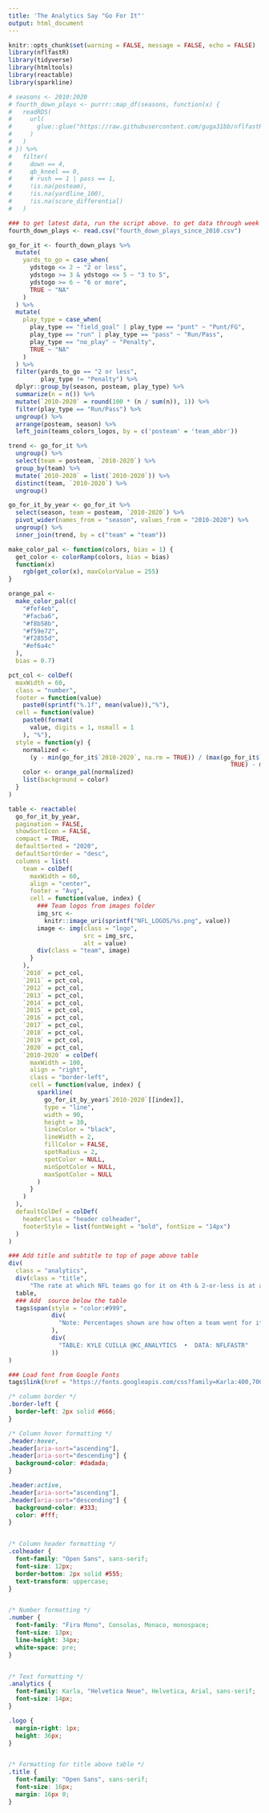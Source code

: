 ---
title: 'The Analytics Say "Go For It"'
output: html_document
---

```{r setup, include = FALSE}
knitr::opts_chunk$set(warning = FALSE, message = FALSE, echo = FALSE)
library(nflfastR)
library(tidyverse)
library(htmltools)
library(reactable)
library(sparkline)
```

```{r data}
# seasons <- 2010:2020
# fourth_down_plays <- purrr::map_df(seasons, function(x) {
#   readRDS(
#     url(
#       glue::glue("https://raw.githubusercontent.com/guga31bb/nflfastR-data/master/data/play_by_play_{x}.rds")
#     )
#   )
# }) %>%
#   filter(
#     down == 4,
#     qb_kneel == 0,
#     # rush == 1 | pass == 1,
#     !is.na(posteam),
#     !is.na(yardline_100),
#     !is.na(score_differential)
#   )

### to get latest data, run the script above. to get data through week 7 of the 2020 NFL season read in the csv below 
fourth_down_plays <- read.csv("fourth_down_plays_since_2010.csv")

go_for_it <- fourth_down_plays %>%
  mutate(
    yards_to_go = case_when(
      ydstogo <= 2 ~ "2 or less",
      ydstogo >= 3 & ydstogo <= 5 ~ "3 to 5",
      ydstogo >= 6 ~ "6 or more",
      TRUE ~ "NA"
    )
  ) %>%
  mutate(
    play_type = case_when(
      play_type == "field_goal" | play_type == "punt" ~ "Punt/FG",
      play_type == "run" | play_type == "pass" ~ "Run/Pass",
      play_type == "no_play" ~ "Penalty",
      TRUE ~ "NA"
    )
  ) %>%
  filter(yards_to_go == "2 or less",
         play_type != "Penalty") %>%
  dplyr::group_by(season, posteam, play_type) %>%
  summarize(n = n()) %>%
  mutate(`2010-2020` = round(100 * (n / sum(n)), 1)) %>%
  filter(play_type == "Run/Pass") %>%
  ungroup() %>%
  arrange(posteam, season) %>%
  left_join(teams_colors_logos, by = c('posteam' = 'team_abbr'))

trend <- go_for_it %>%
  ungroup() %>%
  select(team = posteam, `2010-2020`) %>%
  group_by(team) %>%
  mutate(`2010-2020` = list(`2010-2020`)) %>%
  distinct(team, `2010-2020`) %>%
  ungroup()

go_for_it_by_year <- go_for_it %>%
  select(season, team = posteam, `2010-2020`) %>%
  pivot_wider(names_from = "season", values_from = "2010-2020") %>%
  ungroup() %>%
  inner_join(trend, by = c("team" = "team")) 
```


```{r table}
make_color_pal <- function(colors, bias = 1) {
  get_color <- colorRamp(colors, bias = bias)
  function(x)
    rgb(get_color(x), maxColorValue = 255)
}

orange_pal <-
  make_color_pal(c(
    "#fef4eb",
    "#facba6",
    "#f8b58b",
    "#f59e72",
    "#f2855d",
    "#ef6a4c"
  ),
  bias = 0.7)

pct_col <- colDef(
  maxWidth = 60,
  class = "number",
  footer = function(value)
    paste0(sprintf("%.1f", mean(value)),"%"),
  cell = function(value)
    paste0(format(
      value, digits = 1, nsmall = 1
    ), "%"),
  style = function(y) {
    normalized <-
      (y - min(go_for_it$`2010-2020`, na.rm = TRUE)) / (max(go_for_it$`2010-2020`, na.rm =
                                                              TRUE) - min(go_for_it$`2010-2020`, na.rm = TRUE))
    color <- orange_pal(normalized)
    list(background = color)
  }
)

table <- reactable(
  go_for_it_by_year,
  pagination = FALSE,
  showSortIcon = FALSE,
  compact = TRUE,
  defaultSorted = "2020",
  defaultSortOrder = "desc",
  columns = list(
    team = colDef(
      maxWidth = 60,
      align = "center",
      footer = "Avg",
      cell = function(value, index) {
        ### Team logos from images folder
        img_src <-
          knitr::image_uri(sprintf("NFL_LOGOS/%s.png", value))
        image <- img(class = "logo",
                     src = img_src,
                     alt = value)
        div(class = "team", image)
      }
    ),
    `2010` = pct_col,
    `2011` = pct_col,
    `2012` = pct_col,
    `2013` = pct_col,
    `2014` = pct_col,
    `2015` = pct_col,
    `2016` = pct_col,
    `2017` = pct_col,
    `2018` = pct_col,
    `2019` = pct_col,
    `2020` = pct_col,
    `2010-2020` = colDef(
      maxWidth = 100,
      align = "right",
      class = "border-left",
      cell = function(value, index) {
        sparkline(
          go_for_it_by_year$`2010-2020`[[index]],
          type = "line",
          width = 90,
          height = 30,
          lineColor = "black",
          lineWidth = 2,
          fillColor = FALSE,
          spotRadius = 2,
          spotColor = NULL,
          minSpotColor = NULL,
          maxSpotColor = NULL
        )
      }
    )
  ),
  defaultColDef = colDef(
    headerClass = "header colheader",
    footerStyle = list(fontWeight = "bold", fontSize = "14px")
  )
)

### Add title and subtitle to top of page above table
div(
  class = "analytics",
  div(class = "title",
      "The rate at which NFL teams go for it on 4th & 2-or-less is at an all-time high largely due to the increased use of analytics in decision making."),
  table,
  ### Add  source below the table
  tags$span(style = "color:#999",
            div(
              "Note: Percentages shown are how often a team went for it (did not kick a field goal or punt the ball) when it was 4th & 2-or-less). Plays that were nullified due to penalties are not included."
            ),
            div(
              "TABLE: KYLE CUILLA @KC_ANALYTICS  •  DATA: NFLFASTR"
            ))
)
```

```{r}
### Load font from Google Fonts
tags$link(href = "https://fonts.googleapis.com/css?family=Karla:400,700|Fira+Mono&display=fallback", rel = "stylesheet")
```

```{css}
/* column border */
.border-left {
  border-left: 2px solid #666;
}

/* Column hover formatting */
.header:hover,
.header[aria-sort="ascending"],
.header[aria-sort="descending"] {
  background-color: #dadada;
}

.header:active,
.header[aria-sort="ascending"],
.header[aria-sort="descending"] {
  background-color: #333;
  color: #fff;
}


/* Column header formatting */
.colheader {
  font-family: "Open Sans", sans-serif;
  font-size: 12px;
  border-bottom: 2px solid #555;
  text-transform: uppercase;
}


/* Number formatting */
.number {
  font-family: "Fira Mono", Consolas, Monaco, monospace;
  font-size: 13px;
  line-height: 34px;
  white-space: pre;
}


/* Text formatting */
.analytics {
  font-family: Karla, "Helvetica Neue", Helvetica, Arial, sans-serif;
  font-size: 14px;
}

.logo {
  margin-right: 1px;
  height: 36px;
}


/* Formatting for title above table */
.title {
  font-family: "Open Sans", sans-serif;
  font-size: 16px;
  margin: 16px 0;
}
```


